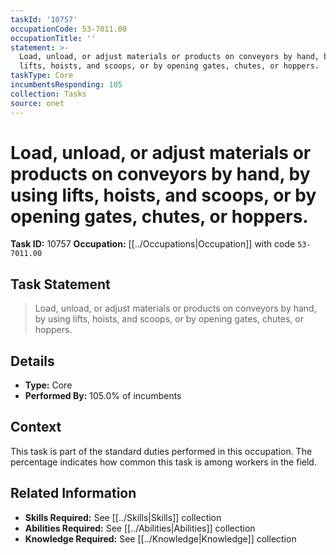 ```yaml
---
taskId: '10757'
occupationCode: 53-7011.00
occupationTitle: ''
statement: >-
  Load, unload, or adjust materials or products on conveyors by hand, by using
  lifts, hoists, and scoops, or by opening gates, chutes, or hoppers.
taskType: Core
incumbentsResponding: 105
collection: Tasks
source: onet
---
```

# Load, unload, or adjust materials or products on conveyors by hand, by using lifts, hoists, and scoops, or by opening gates, chutes, or hoppers.

**Task ID:** 10757
**Occupation:** [[../Occupations|Occupation]] with code `53-7011.00`

## Task Statement

> Load, unload, or adjust materials or products on conveyors by hand, by using lifts, hoists, and scoops, or by opening gates, chutes, or hoppers.

## Details

- **Type:** Core
- **Performed By:** 105.0% of incumbents

## Context

This task is part of the standard duties performed in this occupation. The percentage indicates how common this task is among workers in the field.

## Related Information

- **Skills Required:** See [[../Skills|Skills]] collection
- **Abilities Required:** See [[../Abilities|Abilities]] collection
- **Knowledge Required:** See [[../Knowledge|Knowledge]] collection
